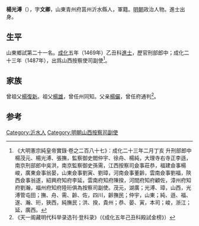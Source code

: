 {{Otheruses|other=名为杨文卿的其他人物|杨文卿}}

'''楊光溥'''（{{bd|1447年||？}}），字'''文卿'''，山東青州府莒州沂水縣人，軍籍。[[明朝|明朝]]政治人物。進士出身。

== 生平 ==
山東鄉試第二十一名。[[成化|成化]]五年（1469年）乙丑科[[進士|進士]]，歷官刑部郎中；成化二十三年（1487年），出爲山西按察使司副使<ref>《大明憲宗純皇帝實錄·卷之二百八十七》：成化二十三年二月丁亥 升刑部郎中楊茂元、楊光溥、張撫，監察御史閻仲宇、徐舟、楊純，大理寺右寺正李遜，南京刑部郎中吳洪，南京監察御史孫需，江西按察司僉事莊恭，福建僉事楊峻，廣東僉事翁晏，山東僉事劉寅、劉璋，河南僉事董齡，雲南僉事劉福，陝西僉事翁遂，紹興府知府李延，雲南府知府陳揆，河間府知府顧佐，漳州府知府劉瀚，福州府知府陸珩俱為按察司副使。茂元，湖廣；光溥、璋，山西，光溥管屯田；撫、舟、需、齡、佐，四川，齡撫民；仲宇，山東；純、遜、福、遂、瀚、珩，狹西，純撫民；洪、揆，貴州；恭、晏、寅，本司；峻，浙江；延，廣西。</ref>。

== 家族 ==
曾祖父[[楊復新|楊復新]]。祖父[[楊雄|楊雄]]，曾任州同知。父亲[[楊儼|楊儼]]，曾任府通判<ref>《天一阁藏明代科举录选刊·登科录》（《成化五年己丑科殿試金榜》）</ref>。

==参考==
{{reflist}}

{{成化五年己丑科殿試金榜}}

{{Authority control}}

{{DEFAULTSORT:Yang杨}}
[[Category:沂水人|Category:沂水人]]
[[Category:明朝山西按察司副使|Category:明朝山西按察司副使]]